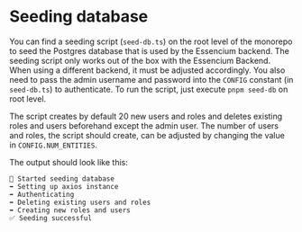 # Seeding database

You can find a seeding script (`seed-db.ts`) on the root level of the monorepo to seed the Postgres database that is used by the Essencium backend. The seeding script only works out of the box with the Essencium Backend. When using a different backend, it must be adjusted accordingly.
You also need to pass the admin username and password into the `CONFIG` constant (in `seed-db.ts`) to authenticate. To run the script, just execute `pnpm seed-db` on root level.

The script creates by default 20 new users and roles and deletes existing roles and users beforehand except the admin user. The number of users and roles, the script should create, can be adjusted by changing the value in `CONFIG.NUM_ENTITIES`.

The output should look like this:

```
🌱 Started seeding database
➡ Setting up axios instance
➡ Authenticating
➡ Deleting existing users and roles
➡ Creating new roles and users
✅ Seeding successful
```

